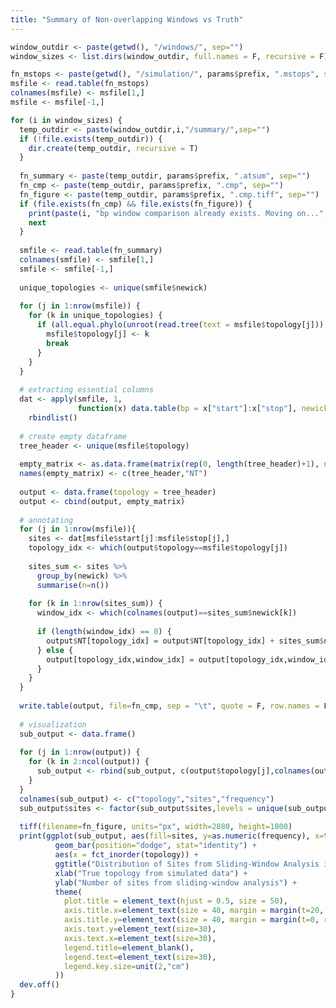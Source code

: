 ```yaml
---
title: "Summary of Non-overlapping Windows vs Truth"
---
```


```r
window_outdir <- paste(getwd(), "/windows/", sep="")
window_sizes <- list.dirs(window_outdir, full.names = F, recursive = F)

fn_mstops <- paste(getwd(), "/simulation/", params$prefix, ".mstops", sep="")
msfile <- read.table(fn_mstops)
colnames(msfile) <- msfile[1,]
msfile <- msfile[-1,]

for (i in window_sizes) {
  temp_outdir <- paste(window_outdir,i,"/summary/",sep="")
  if (!file.exists(temp_outdir)) {
    dir.create(temp_outdir, recursive = T)
  }
  
  fn_summary <- paste(temp_outdir, params$prefix, ".atsum", sep="")
  fn_cmp <- paste(temp_outdir, params$prefix, ".cmp", sep="")
  fn_figure <- paste(temp_outdir, params$prefix, ".cmp.tiff", sep="")
  if (file.exists(fn_cmp) && file.exists(fn_figure)) {
    print(paste(i, "bp window comparison already exists. Moving on...", sep=""))
    next
  }
  
  smfile <- read.table(fn_summary)
  colnames(smfile) <- smfile[1,]
  smfile <- smfile[-1,]
  
  unique_topologies <- unique(smfile$newick)
  
  for (j in 1:nrow(msfile)) {
    for (k in unique_topologies) {
      if (all.equal.phylo(unroot(read.tree(text = msfile$topology[j])), read.tree(text = k))) {
        msfile$topology[j] <- k
        break
      }
    }
  }
  
  # extracting essential columns
  dat <- apply(smfile, 1,
               function(x) data.table(bp = x["start"]:x["stop"], newick = x["newick"], topology = x["topology"])) %>%
    rbindlist()
  
  # create empty dataframe
  tree_header <- unique(msfile$topology)
  
  empty_matrix <- as.data.frame(matrix(rep(0, length(tree_header)+1), nrow=length(tree_header), ncol=length(tree_header)+1))
  names(empty_matrix) <- c(tree_header,"NT")
  
  output <- data.frame(topology = tree_header)
  output <- cbind(output, empty_matrix)
  
  # annotating
  for (j in 1:nrow(msfile)){
    sites <- dat[msfile$start[j]:msfile$stop[j],]
    topology_idx <- which(output$topology==msfile$topology[j])
    
    sites_sum <- sites %>%
      group_by(newick) %>%
      summarise(n=n())
    
    for (k in 1:nrow(sites_sum)) {
      window_idx <- which(colnames(output)==sites_sum$newick[k])
      
      if (length(window_idx) == 0) {
        output$NT[topology_idx] = output$NT[topology_idx] + sites_sum$n[k]
      } else {
        output[topology_idx,window_idx] = output[topology_idx,window_idx] + sites_sum$n[k]
      }
    }
  }
  
  write.table(output, file=fn_cmp, sep = "\t", quote = F, row.names = F)
  
  # visualization
  sub_output <- data.frame()
  
  for (j in 1:nrow(output)) {
    for (k in 2:ncol(output)) {
      sub_output <- rbind(sub_output, c(output$topology[j],colnames(output[k]),output[j,k]))
    }
  }
  colnames(sub_output) <- c("topology","sites","frequency")
  sub_output$sites <- factor(sub_output$sites,levels = unique(sub_output$sites),ordered = T)
  
  tiff(filename=fn_figure, units="px", width=2880, height=1800)
  print(ggplot(sub_output, aes(fill=sites, y=as.numeric(frequency), x=topology)) + 
          geom_bar(position="dodge", stat="identity") +
          aes(x = fct_inorder(topology)) +
          ggtitle("Distribution of Sites from Sliding-Window Analysis in Simulated Dataset") + 
          xlab("True topology from simulated data") +
          ylab("Number of sites from sliding-window analysis") +
          theme(
            plot.title = element_text(hjust = 0.5, size = 50),
            axis.title.x=element_text(size = 40, margin = margin(t=20, r=0, b=0, l=0)),
            axis.title.y=element_text(size = 40, margin = margin(t=0, r=20, b=0, l=0)),
            axis.text.y=element_text(size=30),
            axis.text.x=element_text(size=30),
            legend.title=element_blank(),
            legend.text=element_text(size=30),
            legend.key.size=unit(2,"cm")
          ))
  dev.off()
}
```
